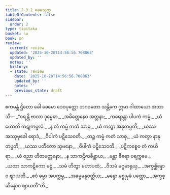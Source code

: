 ```yaml
---
title: 2.3.2 ခေမသုတ္တ
tableOfContents: false
sidebar:
  order: 2
type: tipitaka
basket: su
book: sn
review:
  current: review
  updated: '2025-10-20T14:56:56.708863'
  updated_by: ''
  notes: ''
  history:
  - state: review
    date: '2025-10-20T14:56:56.708863'
    updated_by: ''
    notes: ''
    previous_state: draft
---
```



<DynamicBreadcrumb />


<ReviewStatus review={frontmatter.review} showDetails={true} />

<HypothesisAnnotation frontmatter={frontmatter} />

<Division number="103" book="sn" e="ch" v="18" p="296">

<Paragraph number="487" book="sn">
ဧကမန္တံ ဌိတော ခေါ ခေမော ဒေဝပုတ္တော ဘဂဝတော သန္တိကေ ဣမာ ဂါထာယော အဘာသိ—
</Paragraph>

<Paragraph number="488" type="verses" book="sn">
_“စရန္တိ ဗာလာ ဒုမ္မေဓာ,_  
_အမိတ္တေနေဝ အတ္တနာ;_  
_ကရောန္တာ ပါပကံ ကမ္မံ,_  
_ယံ ဟောတိ ကဋုကပ္ဖလံ._  

</Paragraph>

<Paragraph number="489" type="verses" book="sn">
_န တံ ကမ္မံ ကတံ သာဓု,_  
_ယံ ကတွာ အနုတပ္ပတိ;_  
_ယဿ အဿုမုခေါ ရောဒံ,_  
_ဝိပါကံ ပဋိသေဝတိ._  

</Paragraph>

<Paragraph number="490" type="verses" book="sn">
_တဉ္စ ကမ္မံ ကတံ သာဓု,_  
_ယံ ကတွာ နာနုတပ္ပတိ;_  
_ယဿ ပတီတော သုမနော,_  
_ဝိပါကံ ပဋိသေဝတိ._  

</Paragraph>

<Paragraph number="491" type="verses" book="sn">
_ပဋိကစ္စေဝ တံ ကယိရာ,_  
_ယံ ဇညာ ဟိတမတ္တနော;_  
_န သာကဋိကစိန္တာယ,_  
_မန္တာ ဓီရော ပရက္ကမေ._  

</Paragraph>

<Paragraph number="492" type="verses" book="sn">
_ယထာ သာကဋိကော မဋ္ဌံ,_  
_သမံ ဟိတွာ မဟာပထံ;_  
_ဝိသမံ မဂ္ဂမာရုယှ,_  
_အက္ခစ္ဆိန္နောဝ ဈာယတိ._  

</Paragraph>

<Paragraph number="493" type="verses" book="sn">
_ဧဝံ ဓမ္မာ အပက္ကမ္မ,_  
_အဓမ္မမနုဝတ္တိယ;_  
_မန္ဒော မစ္စုမုခံ ပတ္တော,_  
_အက္ခစ္ဆိန္နောဝ ဈာယတီ”တိ._
</Paragraph>
</Division>